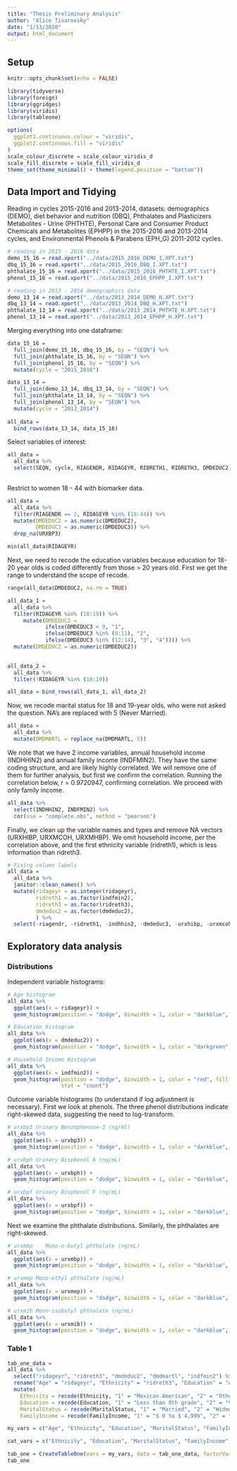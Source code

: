 ```yaml
---
title: "Thesis Preliminary Analysis"
author: "Alice Tivarovsky"
date: "1/13/2020"
output: html_document
---
```


## Setup
```r
knitr::opts_chunk$set(echo = FALSE)

library(tidyverse)
library(foreign)
library(ggridges)
library(viridis)
library(tableone)

options(
  ggplot2.continuous.colour = "viridis",
  ggplot2.continuous.fill = "viridis"
)
scale_colour_discrete = scale_colour_viridis_d
scale_fill_discrete = scale_fill_viridis_d
theme_set(theme_minimal() + theme(legend.position = "bottom"))

```

## Data Import and Tidying

Reading in cycles 2015-2016 and 2013-2014, datasets: demographics (DEMO), diet behavior and nutrition (DBQ), Phthalates and Plasticizers Metabolites - Urine (PHTHTE), Personal Care and Consumer Product Chemicals and Metabolites (EPHPP) in the 2015-2016 and 2013-2014 cycles, and Environmental Phenols & Parabens (EPH_G) 2011-2012 cycles. 

```r
# reading in 2015 - 2016 data
demo_15_16 = read.xport("../data/2015_2016_DEMO_I.XPT.txt")
dbq_15_16 = read.xport("../data/2015_2016_DBQ_I.XPT.txt")
phthalate_15_16 = read.xport("../data/2015_2016_PHTHTE_I.XPT.txt")
phenol_15_16 = read.xport("../data/2015_2016_EPHPP_I.XPT.txt")

# reading in 2013 - 2014 demographics data
demo_13_14 = read.xport("../data/2013_2014_DEMO_H.XPT.txt")
dbq_13_14 = read.xport("../data/2013_2014_DBQ_H.XPT.txt")
phthalate_13_14 = read.xport("../data/2013_2014_PHTHTE_H.XPT.txt")
phenol_13_14 = read.xport("../data/2013_2014_EPHPP_H.XPT.txt")

```
 

Merging everything into one dataframe: 

```r
data_15_16 = 
  full_join(demo_15_16, dbq_15_16, by = "SEQN") %>%
  full_join(phthalate_15_16, by = "SEQN") %>% 
  full_join(phenol_15_16, by = "SEQN") %>% 
  mutate(cycle = "2015_2016")

data_13_14 = 
  full_join(demo_13_14, dbq_13_14, by = "SEQN") %>%
  full_join(phthalate_13_14, by = "SEQN") %>% 
  full_join(phenol_13_14, by = "SEQN") %>% 
  mutate(cycle = "2013_2014")
  
all_data = 
  bind_rows(data_13_14, data_15_16) 
```


Select variables of interest: 

```r
all_data = 
  all_data %>% 
  select(SEQN, cycle, RIAGENDR, RIDAGEYR, RIDRETH1, RIDRETH3, DMDEDUC2, DMDEDUC3, DMDMARTL, INDHHIN2, INDFMIN2, URXBP3, URXBPH, URXBPF, URXBPS, URXTRS, URXUCR.x, URXCNP, URXCOP, URXECP, URXHIBP, URXMBP, URXMC1, URXMCOH, URXMEP, URXMHBP, URXMHH, URXMHNC, URXMHP, URXMIB, URXMNP, URXMOH, URXMZP, DBQ700, DBD895, DBD900, DBD905, DBD910) 
         
```

Restrict to women 18 - 44 with biomarker data.  

```r
all_data = 
  all_data %>% 
  filter(RIAGENDR == 2, RIDAGEYR %in% (18:44)) %>% 
  mutate(DMDEDUC2 = as.numeric(DMDEDUC2), 
         DMDEDUC3 = as.numeric(DMDEDUC3)) %>% 
  drop_na(URXBP3)

min(all_data$RIDAGEYR)
```

Next, we need to recode the education variables because education for 18-20 year olds is coded differently from those > 20 years old. First we get the range to understand the scope of recode. 

```r
range(all_data$DMDEDUC2, na.rm = TRUE)

all_data_1 = 
  all_data %>% 
  filter(RIDAGEYR %in% (18:19)) %>% 
     mutate(DMDEDUC2 = 
            ifelse(DMDEDUC3 < 9, "1", 
            ifelse(DMDEDUC3 %in% (9:11), "2",
            ifelse(DMDEDUC3 %in% (12:14), "3", "4")))) %>% 
  mutate(DMDEDUC2 = as.numeric(DMDEDUC2))
  

all_data_2 = 
  all_data %>% 
  filter(!RIDAGEYR %in% (18:19))

all_data = bind_rows(all_data_1, all_data_2)

```


Now, we recode marital status for 18 and 19-year olds, who were not asked the question. NA's are replaced with 5 (Never Married). 
```r
all_data = 
  all_data %>% 
  mutate(DMDMARTL = replace_na(DMDMARTL, 5))

```

We note that we have 2 income variables, annual household income (INDHHIN2) and annual family income (INDFMIN2). They have the same coding structure, and are likely highly correlated. We will remove one of them for further analysis, but first we confirm the correlation. Running the correlation below, r = 0.9720947, confirming correlation. We proceed with only family income. 

```r

all_data %>% 
  select(INDHHIN2, INDFMIN2) %>% 
  cor(use = "complete.obs", method = "pearson")
```


Finally, we clean up the variable names and types and remove NA vectors (URXHIBP, URXMCOH, URXMHBP). We omit household income, per the correlation above, and the first ethnicity variable (ridreth1), which is less information than ridreth3. 

```r
# Fixing column labels
all_data = 
  all_data %>% 
  janitor::clean_names() %>% 
  mutate(ridageyr = as.integer(ridageyr), 
         ridreth1 = as.factor(indfmin2), 
         ridreth3 = as.factor(ridreth3), 
         dmdeduc2 = as.factor(dmdeduc2),
         ) %>% 
  select(-riagendr, -ridreth1, -indhhin2, -dmdeduc3, -urxhibp, -urxmcoh, -urxmhbp)
```


## Exploratory data analysis

### Distributions

Independent variable histograms: 
```r

# Age histogram
all_data %>% 
  ggplot(aes(x = ridageyr)) + 
  geom_histogram(position = "dodge", binwidth = 1, color = "darkblue", fill = "lightblue") 

# Education histogram
all_data %>% 
  ggplot(aes(x = dmdeduc2)) +
  geom_histogram(position = "dodge", binwidth = 1, color = "darkgreen", fill = "lightgreen", stat = "count")

# Household Income Histogram
all_data %>% 
  ggplot(aes(x = indfmin2)) +
  geom_histogram(position = "dodge", binwidth = 1, color = "red", fill = "pink",
                 stat = "count")

```

Outcome variable histograms (to understand if log adjustment is necessary). First we look at phenols. The three phenol distributions indicate right-skewed data, suggesting the need to log-transform. 

```r

# urxbp3 Urinary Benzophenone-3 (ng/ml)
all_data %>% 
  ggplot(aes(x = urxbp3)) + 
  geom_histogram(position = "dodge", binwidth = 1, color = "darkblue", fill = "lightblue") 

# urxbph Urinary Bisphenol A (ng/mL)
all_data %>% 
  ggplot(aes(x = urxbph)) + 
  geom_histogram(position = "dodge", binwidth = 1, color = "darkblue", fill = "lightblue") 

# urxbpf Urinary Bisphenol F (ng/mL)
all_data %>% 
  ggplot(aes(x = urxbpf)) + 
  geom_histogram(position = "dodge", binwidth = 1, color = "darkblue", fill = "lightblue") 


```

Next we examine the phthalate distributions. Similarly, the phthalates are right-skewed. 

```r

# urxmbp	Mono-n-butyl phthalate (ng/mL)
all_data %>% 
  ggplot(aes(x = urxmbp)) + 
  geom_histogram(position = "dodge", binwidth = 1, color = "darkblue", fill = "lightblue") 

# urxmep Mono-ethyl phthalate (ng/mL)
all_data %>% 
  ggplot(aes(x = urxmep)) + 
  geom_histogram(position = "dodge", binwidth = 1, color = "darkblue", fill = "lightblue") 

# urxmib Mono-isobutyl phthalate (ng/mL)
all_data %>% 
  ggplot(aes(x = urxmib)) + 
  geom_histogram(position = "dodge", binwidth = 1, color = "darkblue", fill = "lightblue") 

```



### Table 1  

```r
tab_one_data = 
all_data %>% 
  select("ridageyr", "ridreth3", "dmdeduc2", "dmdmartl", "indfmin2") %>% 
  rename("Age" = "ridageyr", "Ethnicity" = "ridreth3", "Education" = "dmdeduc2", "MaritalStatus" = "dmdmartl", "FamilyIncome" = "indfmin2") %>% 
  mutate(
    Ethnicity = recode(Ethnicity, "1" = "Mexican American", "2" = "Other Hispanic", "3" = "Non-Hispanic White", "4" = "Non-Hispanic Black", "6" = "Non-Hispanic Asian", "7" = "Other Race - Including Multi-Racial", .default = NULL, .missing = NULL), 
    Education = recode(Education, "1" = "Less than 9th grade", "2" = "9-11th grade (Includes 12th grade with no diploma)", "3" = "High school graduate/GED or equivalent", "4" = "Some college or AA degree", "5" = "College graduate or above", "7" = "Refused", "9" = "Don't Know", .default = NULL, .missing = NULL), 
    MaritalStatus = recode(MaritalStatus, "1" = "Married", "2" = "Widowed", "3" = "Divorced", "4" = "Separated", "5" = "Never married", "6" = "Living with partner", .default = NULL, .missing = NULL),
    FamilyIncome = recode(FamilyIncome, "1" = "$ 0 to $ 4,999", "2" = "$ 5,000 to $ 9,999", "3" = "$10,000 to $14,999", "4" = "$15,000 to $19,999", "5" = "$20,000 to $24,999", "6" = "$25,000 to $34,999", "7" = "$35,000 to $44,999", "8" = "$45,000 to $54,999", "9" = "$55,000 to $64,999", "10" = "$65,000 to $74,999", "12" = "$20,000 and Over", "13" = "Under $20,000", "14" = "$75,000 to $99,999", "15" = "$100,000 and Over", .default = NULL, .missing = NULL))

my_vars = c("Age", "Ethnicity", "Education", "MaritalStatus", "FamilyIncome")

cat_vars = c("Ethnicity", "Education", "MaritalStatus", "FamilyIncome")

tab_one = CreateTableOne(vars = my_vars, data = tab_one_data, factorVars = cat_vars)
tab_one

```



